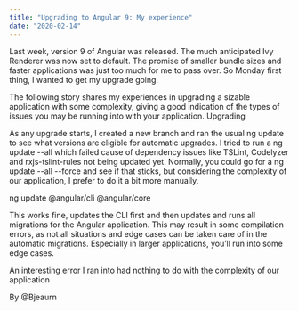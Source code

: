 ```yaml
---
title: "Upgrading to Angular 9: My experience"
date: "2020-02-14"
---
```


Last week, version 9 of Angular was released. The much anticipated Ivy Renderer was now set to default. The promise of smaller bundle sizes and faster applications was just too much for me to pass over. So Monday first thing, I wanted to get my upgrade going.

The following story shares my experiences in upgrading a sizable application with some complexity, giving a good indication of the types of issues you may be running into with your application.
Upgrading

As any upgrade starts, I created a new branch and ran the usual ng update to see what versions are eligible for automatic upgrades. I tried to run a ng update --all which failed cause of dependency issues like TSLint, Codelyzer and rxjs-tslint-rules not being updated yet. Normally, you could go for a ng update --all --force and see if that sticks, but considering the complexity of our application, I prefer to do it a bit more manually.

ng update @angular/cli @angular/core

This works fine, updates the CLI first and then updates and runs all migrations for the Angular application. This may result in some compilation errors, as not all situations and edge cases can be taken care of in the automatic migrations. Especially in larger applications, you’ll run into some edge cases.

An interesting error I ran into had nothing to do with the complexity of our application

By @Bjeaurn